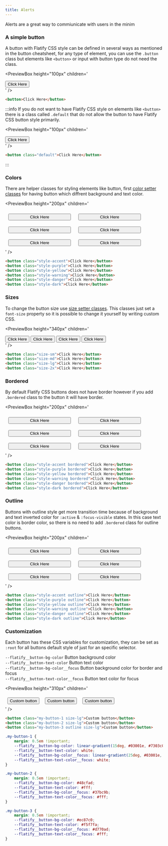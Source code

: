 ```yaml
---
title: Alerts
---
```



Alerts are a great way to commiunicate with users in the minim

### A simple button

A button with Flatify CSS style can be defined in several ways as mentioned in the button cheatsheet,
for any type of element, you can use the `.button` class but elements like `<button>` or input with button type do not need the class.

<PreviewBox
	height="100px"
	children='
<!DOCTYPE html>
<html lang="en">
	<head>
		<meta charset="UTF-8" />
		<meta http-equiv="X-UA-Compatible" content="IE=edge" />
		<meta name="viewport" content="width=device-width, initial-scale=1.0" />
		<link rel="stylesheet" href="https://raw.githack.com/amir2mi/FlatifyCSS/master/dist/css/flatify-min.css" />
		<title>Buttons</title>
	</head>
	<body>
        <div class="flex-center">
			<button>
				Click Here
			</button>
		</div>
	</body>
</html>
'
/>

```html title="index.html"
<button>Click Here</button>
```

:::info
If you do not want to have Flatify CSS style on elements like `<button>` there is a class called
`.default` that do not allow the button to have Flatify CSS button style primarily.

<PreviewBox
	height="100px"
	children='
<!DOCTYPE html>
<html lang="en">
	<head>
		<meta charset="UTF-8" />
		<meta http-equiv="X-UA-Compatible" content="IE=edge" />
		<meta name="viewport" content="width=device-width, initial-scale=1.0" />
		<link rel="stylesheet" href="https://raw.githack.com/amir2mi/FlatifyCSS/master/dist/css/flatify-min.css" />
		<title>Buttons</title>
	</head>
	<body>
        <div class="flex-center">
			<button class="default">
				Click Here
			</button>
		</div>
	</body>
</html>
'
/>

```html title="index.html"
<button class="default">Click Here</button>
```

:::

### Colors

There are helper classes for styling elements like button,
first [color setter classes](/docs/helpers/color-setters) for having button which diffrent
background and text color.

<PreviewBox
	height="200px"
	children='
<!DOCTYPE html>
<html lang="en">
	<head>
		<meta charset="UTF-8" />
		<meta http-equiv="X-UA-Compatible" content="IE=edge" />
		<meta name="viewport" content="width=device-width, initial-scale=1.0" />
		<link rel="stylesheet" href="https://raw.githack.com/amir2mi/FlatifyCSS/master/dist/css/flatify-min.css" />
		<title>Buttons</title>
	</head>
	<body>
        <div class="flex-center" style="flex-wrap: wrap;">
			<button style="width: 200px; margin: 10px" class="style-accent">Click Here</button>
			<button style="width: 200px; margin: 10px" class="style-purple">Click Here</button>
			<button style="width: 200px; margin: 10px" class="style-yellow">Click Here</button>
			<button style="width: 200px; margin: 10px" class="style-warning">Click Here</button>
			<button style="width: 200px; margin: 10px" class="style-danger">Click Here</button>
			<button style="width: 200px; margin: 10px" class="style-dark">Click Here</button>
		</div>
	</body>
</html>
'
/>

```html title="index.html"
<button class="style-accent">Click Here</button>
<button class="style-purple">Click Here</button>
<button class="style-yellow">Click Here</button>
<button class="style-warning">Click Here</button>
<button class="style-danger">Click Here</button>
<button class="style-dark">Click Here</button>
```

### Sizes

To change the button size use [size setter classes](/docs/helpers/size-setters).
This classes just set a `font-size` property so it is possible to change it yourself by writing custom CSS.

<PreviewBox
	height="340px"
	children='
<!DOCTYPE html>
<html lang="en">
	<head>
		<meta charset="UTF-8" />
		<meta http-equiv="X-UA-Compatible" content="IE=edge" />
		<meta name="viewport" content="width=device-width, initial-scale=1.0" />
		<link rel="stylesheet" href="https://raw.githack.com/amir2mi/FlatifyCSS/master/dist/css/flatify-min.css" />
		<title>Buttons</title>
	</head>
	<body>
        <div class="flex-column-center">
			<button class="size-sm">Click Here</button>
			<button class="size-md">Click Here</button>
			<button class="size-lg">Click Here</button>
			<button class="size-2x">Click Here</button>
		</div>
	</body>
</html>
'
/>

```html title="index.html"
<button class="size-sm">Click Here</button>
<button class="size-md">Click Here</button>
<button class="size-lg">Click Here</button>
<button class="size-2x">Click Here</button>
```

### Bordered

By default Flatify CSS buttons does not have border however if you add `.bordered` class to
the button it will have border.

<PreviewBox
	height="200px"
	children='
<!DOCTYPE html>
<html lang="en">
	<head>
		<meta charset="UTF-8" />
		<meta http-equiv="X-UA-Compatible" content="IE=edge" />
		<meta name="viewport" content="width=device-width, initial-scale=1.0" />
		<link rel="stylesheet" href="https://raw.githack.com/amir2mi/FlatifyCSS/master/dist/css/flatify-min.css" />
		<title>Buttons</title>
	</head>
	<body>
        <div class="flex-center" style="flex-wrap: wrap">
			<button style="width: 200px; margin: 10px" class="style-accent bordered">Click Here</button>
			<button style="width: 200px; margin: 10px" class="style-purple bordered">Click Here</button>
			<button style="width: 200px; margin: 10px" class="style-yellow bordered">Click Here</button>
			<button style="width: 200px; margin: 10px" class="style-warning bordered">Click Here</button>
			<button style="width: 200px; margin: 10px" class="style-danger bordered">Click Here</button>
			<button style="width: 200px; margin: 10px" class="style-dark bordered">Click Here</button>
		</div>
	</body>
</html>
'
/>

```html title="index.html"
<button class="style-accent bordered">Click Here</button>
<button class="style-purple bordered">Click Here</button>
<button class="style-yellow bordered">Click Here</button>
<button class="style-warning bordered">Click Here</button>
<button class="style-danger bordered">Click Here</button>
<button class="style-dark bordered">Click Here</button>
```

### Outline

Buttons with outline style get more transition time because of
background and text inverted color for `:active` & `:focus-visible` states. In this case text color
is border color, so there is no need to add `.bordered` class for outline buttons.

<PreviewBox
	height="200px"
	children='
<!DOCTYPE html>
<html lang="en">
	<head>
		<meta charset="UTF-8" />
		<meta http-equiv="X-UA-Compatible" content="IE=edge" />
		<meta name="viewport" content="width=device-width, initial-scale=1.0" />
		<link rel="stylesheet" href="https://raw.githack.com/amir2mi/FlatifyCSS/master/dist/css/flatify-min.css" />
		<title>Buttons</title>
	</head>
	<body>
        <div class="flex-center" style="flex-wrap: wrap">
			<button style="width: 200px; margin: 10px" class="style-accent outline">Click Here</button>
			<button style="width: 200px; margin: 10px" class="style-purple outline">Click Here</button>
			<button style="width: 200px; margin: 10px" class="style-yellow outline">Click Here</button>
			<button style="width: 200px; margin: 10px" class="style-warning outline">Click Here</button>
			<button style="width: 200px; margin: 10px" class="style-danger outline">Click Here</button>
			<button style="width: 200px; margin: 10px" class="style-dark outline">Click Here</button>
		</div>
	</body>
</html>
'
/>

```html title="index.html"
<button class="style-accent outline">Click Here</button>
<button class="style-purple outline">Click Here</button>
<button class="style-yellow outline">Click Here</button>
<button class="style-warning outline">Click Here</button>
<button class="style-danger outline">Click Here</button>
<button class="style-dark outline">Click Here</button>
```

### Customization

Each button has these CSS variables for customization, they can be set as `:root` for all buttons default style
of just for an specific selector.

`--flatify__button-bg-color` Button background color  
`--flatify__button-text-color` Button text color  
`--flatify__button-bg-color__focus` Button background color for border and focus  
`--flatify__button-text-color__focus` Button text color for focus

<PreviewBox
	height="310px"
	children='
<!DOCTYPE html>
<html lang="en">
	<head>
		<meta charset="UTF-8" />
		<meta http-equiv="X-UA-Compatible" content="IE=edge" />
		<meta name="viewport" content="width=device-width, initial-scale=1.0" />
		<link rel="stylesheet" href="https://raw.githack.com/amir2mi/FlatifyCSS/master/dist/css/flatify-min.css" />
		<title>Buttons</title>
		<style>
			.my-button-1{
				margin: 0.5em !important;
				--flatify__button-bg-color: linear-gradient(15deg, #03001e, #7303c0, #ec38bc, #fdeff9);
				--flatify__button-text-color: white;
				--flatify__button-bg-color__focus: linear-gradient(25deg, #03001e, #7303c0, #ec38bc, #fdeff9);
				--flatify__button-text-color__focus: white;
			}
			.my-button-2{
				margin: 0.5em !important;
				--flatify__button-bg-color: #48CFAD;
				--flatify__button-text-color: #fff;
				--flatify__button-bg-color__focus: #37BC9B;
				--flatify__button-text-color__focus: #fff;
			}
			.my-button-3{
				margin: 0.5em !important;
				--flatify__button-bg-color: #EC87C0;
				--flatify__button-text-color: #F5F7FA;
				--flatify__button-bg-color__focus: #D770AD;
				--flatify__button-text-color__focus: #fff;
			}
		</style>
    </head>
    <body>
        <div class="flex-column-center">
    		<button class="my-button-1 size-lg">Custom button</button>
    		<button class="my-button-2 size-lg">Custom button</button>
    		<button class="my-button-3 outline size-lg">Custom button</button>
    	</div>
    </body>

</html>
'
/>

```html title="index.html"
<button class="my-button-1 size-lg">Custom button</button>
<button class="my-button-2 size-lg">Custom button</button>
<button class="my-button-3 outline size-lg">Custom button</button>
```

```css title="style.css"
.my-button-1 {
	margin: 0.5em !important;
	--flatify__button-bg-color: linear-gradient(15deg, #03001e, #7303c0, #ec38bc, #fdeff9);
	--flatify__button-text-color: white;
	--flatify__button-bg-color__focus: linear-gradient(25deg, #03001e, #7303c0, #ec38bc, #fdeff9);
	--flatify__button-text-color__focus: white;
}

.my-button-2 {
	margin: 0.5em !important;
	--flatify__button-bg-color: #48cfad;
	--flatify__button-text-color: #fff;
	--flatify__button-bg-color__focus: #37bc9b;
	--flatify__button-text-color__focus: #fff;
}

.my-button-3 {
	margin: 0.5em !important;
	--flatify__button-bg-color: #ec87c0;
	--flatify__button-text-color: #f5f7fa;
	--flatify__button-bg-color__focus: #d770ad;
	--flatify__button-text-color__focus: #fff;
}
```
